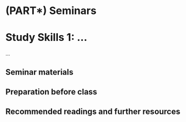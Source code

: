 # (PART\*) Seminars {-}

# Study Skills 1: ...

...

## Seminar materials



## Preparation before class



## Recommended readings and further resources


